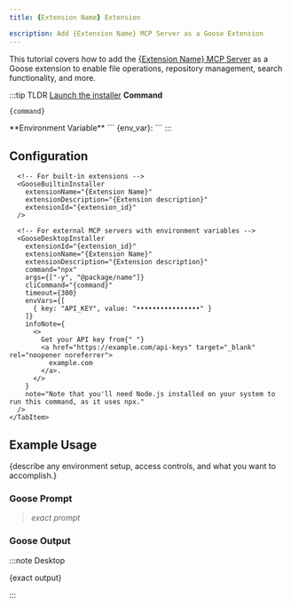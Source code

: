 ```yaml
---
title: {Extension Name} Extension

escription: Add {Extension Name} MCP Server as a Goose Extension
---
```




<YouTubeShortEmbed videoUrl="https://www.youtube.com/embed/VIDEO_ID" />


This tutorial covers how to add the [{Extension Name} MCP Server](/) as a Goose extension to enable file operations, repository management, search functionality, and more.

:::tip TLDR
<Tabs groupId="interface">
  <TabItem value="ui" label="Goose Desktop" default>
  [Launch the installer]({goose_url})
  </TabItem>
  <TabItem value="cli" label="Goose CLI">
  **Command**
  ```sh
  {command}
  ```
  </TabItem>
</Tabs>
  **Environment Variable**
  ```
  {env_var}: <ENV_VALUE>
  ```
:::

## Configuration

<Tabs groupId="interface">
  <TabItem value="ui" label="Goose Desktop" default>
      <!-- For external MCP servers (npx, uvx, git, etc.) -->
      <GooseDesktopInstaller
        extensionId="{extension_id}"
        extensionName="{Extension Name}"
        extensionDescription="{Extension description}"
        command="npx"
        args={["-y", "@package/name"]}
        cliCommand="{command}"
        timeout={300}
        note="Note that you'll need Node.js installed on your system to run this command, as it uses npx."
      />

      <!-- For built-in extensions -->
      <GooseBuiltinInstaller
        extensionName="{Extension Name}"
        extensionDescription="{Extension description}"
        extensionId="{extension_id}"
      />

      <!-- For external MCP servers with environment variables -->
      <GooseDesktopInstaller
        extensionId="{extension_id}"
        extensionName="{Extension Name}"
        extensionDescription="{Extension description}"
        command="npx"
        args={["-y", "@package/name"]}
        cliCommand="{command}"
        timeout={300}
        envVars={[
          { key: "API_KEY", value: "••••••••••••••••" }
        ]}
        infoNote={
          <>
            Get your API key from{" "}
            <a href="https://example.com/api-keys" target="_blank" rel="noopener noreferrer">
              example.com
            </a>.
          </>
        }
        note="Note that you'll need Node.js installed on your system to run this command, as it uses npx."
      />
    </TabItem>
  <TabItem value="cli" label="Goose CLI">
      <CLIExtensionInstructions
      name="{Extension Name}"
      command="{command}"
      timeout={300}
    />
  </TabItem>

## Example Usage

{describe any environment setup, access controls, and what you want to accomplish.}

### Goose Prompt

> _exact prompt_


### Goose Output

:::note Desktop

{exact output}

:::